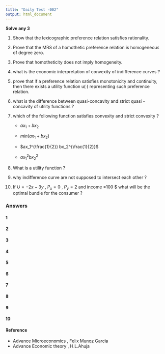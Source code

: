 ```yaml
---
title: "Daily Test -002"
output: html_document
---
```



**Solve any 3**

1. Show that the lexicographic preference relation satisfies rationality.

2. Prove that the MRS of a homothetic preference relation is homogeneous of degree zero.

3. Prove that homotheticity does not imply homogeneity.

4. what is the economic interpretation of  convexity of indifference curves ?

5. prove that If a preference relation satisfies monotonicity and continuity, then there exists a utility function u(∙) representing such preference relation.

6. what is the difference between quasi-concavity and strict quasi -concavity of utility functions ?

7. which of the following function satisfies convexity and strict convexity ?

    - $ax_1 +bx_2$
    
    - $min(ax_1+bx_2)$
    
    - $ax_1^{\frac{1}{2}} bx_2^{\frac{1}{2}}$
    
    - $ax_1^2 bx_2 ^2$
    
8. What is a utility function ?

9. why indifference curve are not supposed to intersect each other ?

10. If $U=-2x-3y$ ,  $P_x=0$ , $P_y=2$ and income =100 $ what will be the optimal bundle for the consumer ?

### Answers {.tabset .tabset-fade .tabset-pills}

#### 1

#### 2

#### 3

#### 4


#### 5

#### 6

#### 7

#### 8

#### 9

#### 10

#### Reference

- Advance Microeconomics , Felix Munoz Garcia
- Advance Economic theory , H.L.Ahuja


